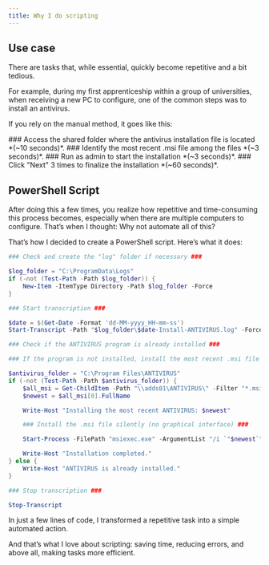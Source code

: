 ```yaml
---
title: Why I do scripting
---
```


## Use case
There are tasks that, while essential, quickly become repetitive and a bit tedious.

For example, during my first apprenticeship within a group of universities, when receiving a new PC to configure, one of the common steps was to install an antivirus.

If you rely on the manual method, it goes like this:

<Steps>
  <Step>
    ### Access the shared folder 
    where the antivirus installation file is located *(~10 seconds)*. 
  </Step>
  <Step>
    ### Identify the most recent .msi file
    among the files *(~3 seconds)*.
  </Step>
  <Step>
    ### Run as admin 
    to start the installation *(~3 seconds)*.
  </Step>
  <Step>
    ### Click "Next" 3 times
    to finalize the installation *(~60 seconds)*.
  </Step>
</Steps>

## PowerShell Script

After doing this a few times, you realize how repetitive and time-consuming this process becomes, especially when there are multiple computers to configure. That’s when I thought: Why not automate all of this?

That’s how I decided to create a PowerShell script. Here’s what it does:

```ps1 {title="silentinstall.ps1"}
### Check and create the "log" folder if necessary ###

$log_folder = "C:\ProgramData\Logs"
if (-not (Test-Path -Path $log_folder)) {
    New-Item -ItemType Directory -Path $log_folder -Force
}

### Start transcription ###

$date = $(Get-Date -Format 'dd-MM-yyyy_HH-mm-ss')
Start-Transcript -Path "$log_folder\$date-Install-ANTIVIRUS.log" -Force

### Check if the ANTIVIRUS program is already installed ###

### If the program is not installed, install the most recent .msi file ###

$antivirus_folder = "C:\Program Files\ANTIVIRUS"
if (-not (Test-Path -Path $antivirus_folder)) {
    $all_msi = Get-ChildItem -Path "\\adds01\ANTIVIRUS\" -Filter "*.msi" | Sort-Object LastWriteTime -Descending
    $newest = $all_msi[0].FullName

    Write-Host "Installing the most recent ANTIVIRUS: $newest"

    ### Install the .msi file silently (no graphical interface) ###

    Start-Process -FilePath "msiexec.exe" -ArgumentList "/i `"$newest`" /qn" -Wait

    Write-Host "Installation completed."
} else {
    Write-Host "ANTIVIRUS is already installed."
}

### Stop transcription ###

Stop-Transcript
```

In just a few lines of code, I transformed a repetitive task into a simple automated action.

And that’s what I love about scripting: saving time, reducing errors, and above all, making tasks more efficient.